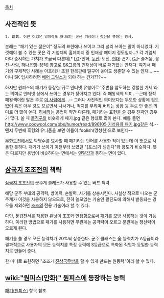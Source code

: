 [[목차]]

== 사전적인 뜻 ==
 1. 覇氣. 어떤 어려운 일이라도 해내려는 굳센 기상이나 정신을 뜻하는 명사.

본래는 "패기 있는 젊은이" 정도의 표현에나 쓰이고 그리 널리 쓰이는 말이 아니었다. 기껏해야 볼 수 있는 곳은 각 기업체의 홈페이지 중 인재상 페이지 정도일까...? 각 기업체마다 중시하는 가치가 조금씩 다른데[* [[LG]]-인화, [[두산]]-도전, [[현대]]-끈기, [[CJ]]- 즐거움, 웅진-사랑, [[하나은행]]-정직] 참고로 [[SK]]그룹의 인재상이 바로 패기있는 인재다. 여기서 패기의 구체적인 사례는 아프리카 초원 한복판에 떨구어 놓아도 생존할 수 있는 인재... ~~아니 SK 입사하려면 [[베어 그릴스]]가 되야 하는 건가???~~

하지만 원피스의 패기가 등장한 뒤로 인터넷 유행어로 '주변을 압도하는 강렬한 기세'라는 의미로 인터넷 상에서 쓰이는 경우가 잦아지고 있다. 즉 패왕색의 의미. --근데 정작 패왕색이란 말은 주로 [[김현아|이 사람]]에게...-- 그러나 사전적인 의미보다는 무모한 상황에 겁도 없이 혹은 아무 것도 모르면서 나서거나, 억지를 부리며 버티는 상황 등 주로 안 좋은 의미로 더 많이 쓴다. [[허세]]와는 용법이 약간 다른데, 패기라는 표현을 쓸 경우 진짜인 경우가 많다. 쓸 때 [[돌직구]]와 비슷하게 패기.jpg 같은 형태로 많이 쓴다. 예를 들면 [[http://www.coowool.com/bbs/humor/read/896105 기성용의 패기.jpg]]같은 식.--왠지 두번째 흑형의 유니폼을 보면 이름이 foolish(멍청한)으로 보인다--

[[무한도전]]에서도 박명수를 묘사할 때 패기라는 단어를 사용한 적이 있는데 이 뜻으로 사용한 듯하다. 패기가 쓰이기 이전부터 쓰였던 "[포스]가 넘친다"와 용도가 비슷하다. 뜻은 다르지만 용법이 비슷하다는 면에서는 [[멘탈갑]]과 통하는 면이 있다.

== [[삼국지 조조전]]의 책략 ==
[[삼국지 조조전]]의 군주계 클래스가 사용할 수 있는 버프 책략.

해당 군주 부대의 공격력, 방어력, 순발력, 사기를 상승시킨다. 사실상 적으로 나오는 군주계가 이것을 사용하지 않으므로, 전혀 쓸모없는 기술인 팔진도에 의해서 발동되는 경우를 제외하면 [[조조]]의 전용 기술이라 할 수 있다.

다만, 둔갑천서를 착용한 유닛이 조조와 인접함으로써 패기를 모방 사용하는 것이 가능하다. 이러한 방법으로 패기를 사용하면 무관계는 공격력이 오르고 문관계는 정신력이 오르게 된다.

패기를 쓸 경우 모든 능력치가 20%씩 상승한다. 군주 클래스는 全 능력치가 A등급이라 결과적으로 사용자의 모든 능력치를 특정 능력에 S등급으로 특화된 직업과 동일한 능력치로 만들어 준다.

한 마디로 표현하면 "조조가 [[진삼국무쌍]]을 할 수 있게 만드는 원동력"이라 할 수 있다.

== [[wiki:"원피스(만화)" 원피스]]에 등장하는 능력 ==
[[패기(원피스)]] 항목 참조.
